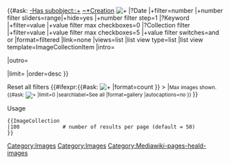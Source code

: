 <includeonly>
{{#ask:
[[-Has subobject::+]]
[[~*Creation]]
[[File:+]]
|?Date |+filter=number |+number filter sliders=range|+hide=yes |+number filter step=1
|?Keyword |+filter=value |+value filter max checkboxes=0
|?Collection filter |+filter=value |+value filter max checkboxes=5 |+value filter switches=and or
|format=filtered
|link=none
|views=list
|list view type=list
|list view template=ImageCollectionItem
|intro=<div class="heald-collection">
|outro=</div>
|limit={{{1|50}}}
|order=desc
}}
<div id="reset-wrapper" class="d-block pl-4 w-100"><span id="resetfilters" class="mw-ui-button mt-cmln-3">Reset all filters</span>
{{#ifexpr:{{#ask:
[[File:+]]
[[Category:Images]]
|format=count
}} > {{{1|50}}} |<small>Max {{{1|50}}} images shown. {{#ask:
[[File:+]]
[[Category:Images]]
|limit=0
|searchlabel=See all
|format=gallery
|autocaptions=no
}}
</small>}}
</div>
</includeonly><noinclude>[[Category:Mediawiki-pages-heald-images]]
;Usage
<pre>
{{ImageCollection
|100              # number of results per page (default = 50)             
}}
</pre>
</noinclude>
